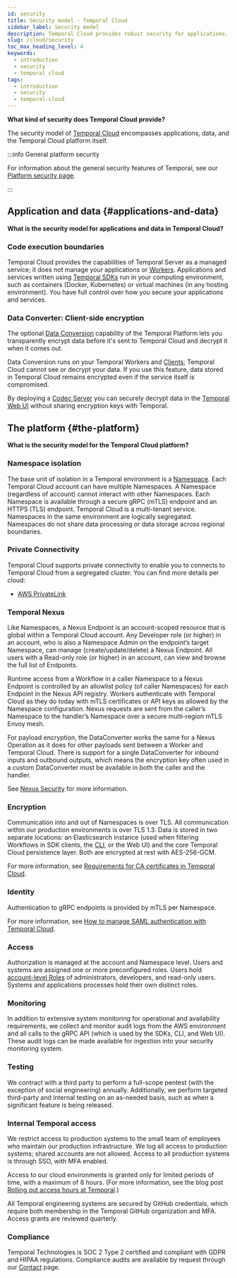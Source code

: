 ```yaml
---
id: security
title: Security model - Temporal Cloud
sidebar_label: Security model
description: Temporal Cloud provides robust security for applications, data, and its platform with features like mTLS, client-side encryption, PrivateLink, and SOC 2 Type 2 compliance.
slug: /cloud/security
toc_max_heading_level: 4
keywords:
  - introduction
  - security
  - temporal cloud
tags:
  - introduction
  - security
  - temporal-cloud
---
```


**What kind of security does Temporal Cloud provide?**

The security model of [Temporal Cloud](/cloud) encompasses applications, data, and the Temporal Cloud platform itself.

:::info General platform security

For information about the general security features of Temporal, see our [Platform security page](/security).

:::

## Application and data {#applications-and-data}

**What is the security model for applications and data in Temporal Cloud?**

### Code execution boundaries

Temporal Cloud provides the capabilities of Temporal Server as a managed service; it does not manage your applications or [Workers](/workers#worker).
Applications and services written using [Temporal SDKs](/encyclopedia/temporal-sdks) run in your computing environment, such as containers (Docker, Kubernetes) or virtual machines (in any hosting environment).
You have full control over how you secure your applications and services.

### Data Converter: Client-side encryption

The optional [Data Conversion](/dataconversion) capability of the Temporal Platform lets you transparently encrypt data before it's sent to Temporal Cloud and decrypt it when it comes out.

Data Conversion runs on your Temporal Workers and [Clients](/encyclopedia/temporal-sdks#temporal-client); Temporal Cloud cannot see or decrypt your data.
If you use this feature, data stored in Temporal Cloud remains encrypted even if the service itself is compromised.

By deploying a [Codec Server](/production-deployment/data-encryption) you can securely decrypt data in the [Temporal Web UI](/web-ui) without sharing encryption keys with Temporal.

## The platform {#the-platform}

**What is the security model for the Temporal Cloud platform?**

### Namespace isolation

The base unit of isolation in a Temporal environment is a [Namespace](/namespaces).
Each Temporal Cloud account can have multiple Namespaces.
A Namespace (regardless of account) cannot interact with other Namespaces.
Each Namespace is available through a secure gRPC (mTLS) endpoint and an HTTPS (TLS) endpoint.
Temporal Cloud is a multi-tenant service.
Namespaces in the same environment are logically segregated.
Namespaces do not share data processing or data storage across regional boundaries.

### Private Connectivity

Temporal Cloud supports private connectivity to enable you to connects to Temporal Cloud from a segregated cluster.
You can find more details per cloud:

- [AWS PrivateLink](aws-privatelink.mdx)

### Temporal Nexus

Like Namespaces, a Nexus Endpoint is an account-scoped resource that is global within a Temporal Cloud account.
Any Developer role (or higher) in an account, who is also a Namespace Admin on the endpoint’s target Namespace, can manage (create/update/delete) a Nexus Endpoint.
All users with a Read-only role (or higher) in an account, can view and browse the full list of Endpoints.

Runtime access from a Workflow in a caller Namespace to a Nexus Endpoint is controlled by an allowlist policy (of caller Namespaces) for each Endpoint in the Nexus API registry.
Workers authenticate with Temporal Cloud as they do today with mTLS certificates or API keys as allowed by the Namespace configuration.
Nexus requests are sent from the caller’s Namespace to the handler’s Namespace over a secure multi-region mTLS Envoy mesh.

For payload encryption, the DataConverter works the same for a Nexus Operation as it does for other payloads sent between a Worker and Temporal Cloud.
There is support for a single DataConverter for inbound inputs and outbound outputs, which means the encryption key often used in a custom DataConverter must be available in both the caller and the handler.

See [Nexus Security](/nexus/security) for more information.

### Encryption

Communication into and out of Namespaces is over TLS.
All communication within our production environments is over TLS 1.3.
Data is stored in two separate locations: an Elasticsearch instance (used when filtering Workflows in SDK clients, the [CLI](/cloud/tcld), or the Web UI) and the core Temporal Cloud persistence layer.
Both are encrypted at rest with AES-256-GCM.

For more information, see [Requirements for CA certificates in Temporal Cloud](/cloud/certificates#certificate-requirements).

### Identity

Authentication to gRPC endpoints is provided by mTLS per Namespace.

For more information, see [How to manage SAML authentication with Temporal Cloud](/cloud/saml).

### Access

Authorization is managed at the account and Namespace level.
Users and systems are assigned one or more preconfigured roles.
Users hold [account-level Roles](/cloud/users#account-level-roles) of administrators, developers, and read-only users.
Systems and applications processes hold their own distinct roles.

### Monitoring

In addition to extensive system monitoring for operational and availability requirements, we collect and monitor audit logs from the AWS environment and all calls to the gRPC API (which is used by the SDKs, CLI, and Web UI).
These audit logs can be made available for ingestion into your security monitoring system.

### Testing

We contract with a third party to perform a full-scope pentest (with the exception of social engineering) annually.
Additionally, we perform targeted third-party and internal testing on an as-needed basis, such as when a significant feature is being released.

### Internal Temporal access

We restrict access to production systems to the small team of employees who maintain our production infrastructure.
We log all access to production systems; shared accounts are not allowed.
Access to all production systems is through SSO, with MFA enabled.

Access to our cloud environments is granted only for limited periods of time, with a maximum of 8 hours.
(For more information, see the blog post [Rolling out access hours at Temporal](https://temporal.io/blog/rolling-out-access-hours-at-temporal).)

All Temporal engineering systems are secured by GitHub credentials, which require both membership in the Temporal GitHub organization and MFA.
Access grants are reviewed quarterly.

### Compliance

Temporal Technologies is SOC 2 Type 2 certified and compliant with GDPR and HIPAA regulations.
Compliance audits are available by request through our [Contact](https://pages.temporal.io/contact-us) page.
